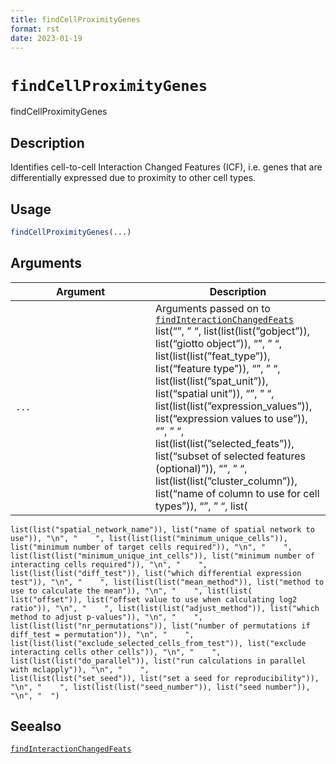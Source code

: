 ```yaml
--- 
title: findCellProximityGenes 
format: rst 
date: 2023-01-19 
--- 
```

# `findCellProximityGenes`

findCellProximityGenes


## Description

Identifies cell-to-cell Interaction Changed Features (ICF),
 i.e. genes that are differentially expressed due to proximity to other cell types.


## Usage

```r
findCellProximityGenes(...)
```


## Arguments

Argument      |Description
------------- |----------------
`...`     |      Arguments passed on to [`findInteractionChangedFeats`](#findinteractionchangedfeats)   list("\n", "    ", list(list(list("gobject")), list("giotto object")), "\n", "    ", list(list(list("feat_type")), list("feature type")), "\n", "    ", list(list(list("spat_unit")), list("spatial unit")), "\n", "    ", list(list(list("expression_values")), list("expression values to use")), "\n", "    ", list(list(list("selected_feats")), list("subset of selected features (optional)")), "\n", "    ", list(list(list("cluster_column")), list("name of column to use for cell types")), "\n", "    ", list(
    list(list("spatial_network_name")), list("name of spatial network to use")), "\n", "    ", list(list(list("minimum_unique_cells")), list("minimum number of target cells required")), "\n", "    ", list(list(list("minimum_unique_int_cells")), list("minimum number of interacting cells required")), "\n", "    ", list(list(list("diff_test")), list("which differential expression test")), "\n", "    ", list(list(list("mean_method")), list("method to use to calculate the mean")), "\n", "    ", list(list(
    list("offset")), list("offset value to use when calculating log2 ratio")), "\n", "    ", list(list(list("adjust_method")), list("which method to adjust p-values")), "\n", "    ", list(list(list("nr_permutations")), list("number of permutations if diff_test = permutation")), "\n", "    ", list(list(list("exclude_selected_cells_from_test")), list("exclude interacting cells other cells")), "\n", "    ", list(list(list("do_parallel")), list("run calculations in parallel with mclapply")), "\n", "    ", 
    list(list(list("set_seed")), list("set a seed for reproducibility")), "\n", "    ", list(list(list("seed_number")), list("seed number")), "\n", "  ")


## Seealso

[`findInteractionChangedFeats`](#findinteractionchangedfeats)


